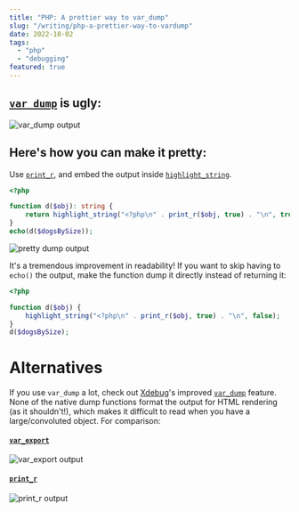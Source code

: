 ```yaml
---
title: "PHP: A prettier way to var_dump"
slug: "/writing/php-a-prettier-way-to-vardump"
date: 2022-10-02
tags:
  - "php"
  - "debugging"
featured: true
---
```


## [`var_dump`](https://www.php.net/manual/en/function.var-dump.php) is ugly:

![var_dump output](./vardump.png)

## Here's how you can make it pretty:

Use [`print_r`](https://www.php.net/manual/en/function.print-r.php), and embed
the output inside
[`highlight_string`](https://www.php.net/manual/en/function.highlight-string.php).


```php
<?php

function d($obj): string {
    return highlight_string("<?php\n" . print_r($obj, true) . "\n", true);
}
echo(d($dogsBySize));
```

![pretty dump output](./prettydump.png)

It's a tremendous improvement in readability! If you want to skip having to
`echo()` the output, make the function dump it directly instead of returning it:
```php
<?php

function d($obj) {
    highlight_string("<?php\n" . print_r($obj, true) . "\n", false);
}
d($dogsBySize);
```

# Alternatives

If you use `var_dump` a lot, check out [Xdebug](https://xdebug.org/)'s
improved [`var_dump`](https://xdebug.org/docs/develop#improved_var_dump) feature.
None of the native dump functions format the output for HTML rendering (as it
shouldn't!), which makes it difficult to read when you have a large/convoluted
object. For comparison:

#### [`var_export`](https://www.php.net/manual/en/function.var-export.php)

![var_export output](./varexport.png)

#### [`print_r`](https://www.php.net/manual/en/function.print-r.php)

![print_r output](./printr.png)

